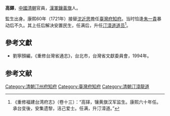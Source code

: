 {{Otheruses|高铎 (明)|other=同名的[[明朝|明朝]][[进士|进士]]、[[刑部侍郎|刑部侍郎]]}}

'''高鐸'''，[[中國|中國]][[清朝|清朝]]官員，[[漢軍鑲黃旗|漢軍鑲黃旗]]人。

監生出身。康熙60年（1721年）接替[[沈近思|沈近思]]擔任[[臺灣府知府|臺灣府知府]]。当时恰逢[[朱一貴|朱一貴]]暴动后不久。其上任后解决安置民生，任满后，升任[[汀漳道|汀漳道]][[道员|道员]]<ref>《重修福建台湾府志》（卷十三）：“高铎，镶黄旗汉军监生。康熙六十年任。承台变後，安集遗黎，洁己爱士。任满，升汀漳道。”</ref>。

==參考文獻==
*劉寧顏編，《重修台灣省通志》，台北市，台灣省文獻委員會，1994年。

==参考文献==
<div class="references-small">
<references></references>
</div>

{{start box}}
{{s-off}}
{{succession box|李鋐|何國棟|[[汀州府|汀州府]][[知府|知府]]|[[康熙|康熙]]五十九－六十一年<br />（1720－1722年）}}
{{s-before|[[沈近思|沈近思]]}}
{{s-title|[[台灣府知府|台灣府知府]]|1721年上任}}
{{s-after|[[范廷謀|范廷謀]]}}
{{end box}}

{{清朝人物小作品}}
[[Category:清朝汀州府知府|Category:清朝汀州府知府]]
[[Category:臺灣府知府|Category:臺灣府知府]]
[[Category:清朝汀漳龍道|Category:清朝汀漳龍道]]